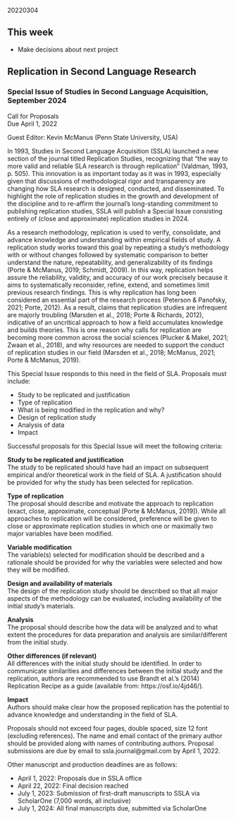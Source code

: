 20220304  

## This week

- Make decisions about next project


## Replication in Second Language Research 

### Special Issue of Studies in Second Language Acquisition, September 2024 

Call for Proposals  
Due April 1, 2022  
 
Guest Editor: Kevin McManus (Penn State University, USA)  

In 1993, Studies in Second Language Acquisition (SSLA) launched a new section of the journal titled Replication Studies, recognizing that “the way to more valid and reliable SLA research is through replication” (Valdman, 1993, p. 505). This innovation is as important today as it was in 1993, especially given that discussions of methodological rigor and transparency are changing how SLA research is designed, conducted, and disseminated. To highlight the role of replication studies in the growth and development of the discipline and to re-affirm the journal’s long-standing commitment to publishing replication studies, SSLA will publish a Special Issue consisting entirely of (close and approximate) replication studies in 2024.  

As a research methodology, replication is used to verify, consolidate, and advance knowledge and understanding within empirical fields of study. A replication study works toward this goal by repeating a study’s methodology with or without changes followed by systematic comparison to better understand the nature, repeatability, and generalizability of its findings (Porte & McManus, 2019; Schmidt, 2009). In this way, replication helps assure the reliability, validity, and accuracy of our work precisely because it aims to systematically reconsider, refine, extend, and sometimes limit previous research findings. This is why replication has long been considered an essential part of the research process (Peterson & Panofsky, 2021; Porte, 2012). As a result, claims that replication studies are infrequent are majorly troubling (Marsden et al., 2018; Porte & Richards, 2012), indicative of an uncritical approach to how a field accumulates knowledge and builds theories. This is one reason why calls for replication are becoming more common across the social sciences (Plucker & Makel, 2021; Zwaan et al., 2018), and why resources are needed to support the conduct of replication studies in our field (Marsden et al., 2018; McManus, 2021; Porte & McManus, 2019).  

This Special Issue responds to this need in the field of SLA. Proposals must include: 

- Study to be replicated and justification 
- Type of replication 
- What is being modified in the replication and why? 
- Design of replication study 
- Analysis of data 
- Impact 

 
Successful proposals for this Special Issue will meet the following criteria: 

**Study to be replicated and justification**  
The study to be replicated should have had an impact on subsequent empirical and/or theoretical work in the field of SLA. A justification should be provided for why the study has been selected for replication. 

**Type of replication**  
The proposal should describe and motivate the approach to replication (exact, close, approximate, conceptual [Porte & McManus, 2019]). While all approaches to replication will be considered, preference will be given to close or approximate replication studies in which one or maximally two major variables have been modified. 

**Variable modification**  
The variable(s) selected for modification should be described and a rationale should be provided for why the variables were selected and how they will be modified.  

**Design and availability of materials**  
The design of the replication study should be described so that all major aspects of the methodology can be evaluated, including availability of the initial study’s materials. 

**Analysis**  
The proposal should describe how the data will be analyzed and to what extent the procedures for data preparation and analysis are similar/different from the initial study. 

**Other differences (if relevant)**  
All differences with the initial study should be identified. In order to communicate similarities and differences between the initial study and the replication, authors are recommended to use Brandt et al.’s  (2014) Replication Recipe as a guide (available from: https://osf.io/4jd46/). 

**Impact**  
Authors should make clear how the proposed replication has the potential to advance knowledge and understanding in the field of SLA.  


Proposals should not exceed four pages, double spaced, size 12 font (excluding references). The name and email contact of the primary author should be provided along with names of contributing authors. Proposal submissions are due by email to ssla.journal@gmail.com by April 1, 2022.  

Other manuscript and production deadlines are as follows: 

- April 1, 2022: Proposals due in SSLA office 
- April 22, 2022: Final decision reached 
- July 1, 2023: Submission of first-draft manuscripts to SSLA via ScholarOne (7,000 words, all inclusive) 
- July 1, 2024: All final manuscripts due, submitted via ScholarOne 
